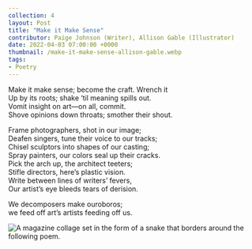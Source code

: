 ---
collection: 4
layout: Post
title: "Make it Make Sense"
contributor: Paige Johnson (Writer), Allison Gable (Illustrator)
date: 2022-04-03 07:00:00 +0000
thumbnail: /make-it-make-sense-allison-gable.webp
tags: 
- Poetry
---
<div class="poem-img-col">
<div>
<p>
    Make it make sense; become the craft. Wrench it<br />
    Up by its roots; shake ‘til meaning spills out.<br />
    Vomit insight on art&mdash;on all, commit.<br />
    Shove opinions down throats; smother their shout.
</p>

<p>
    Frame photographers, shot in our image;<br />
    Deafen singers, tune their voice to our tracks;<br />
    Chisel sculptors into shapes of our casting;<br />
    Spray painters, our colors seal up their cracks.<br />
    Pick the arch up, the architect teeters;<br />
    Stifle directors, here’s plastic vision.<br />
    Write between lines of writers’ fevers,<br />
    Our artist’s eye bleeds tears of derision.
</p>

<p>
    We decomposers make ouroboros;<br />
    we feed off art’s artists feeding off us.
</p>
</div>
<div>
<img src="{{ site.baseurl }}/uploads/4/make-it-make-sense-allison-gable.jpg" 
    alt="A magazine collage set in the form of a snake that borders around the following poem."
    class="w450" />
</div>
</div>
